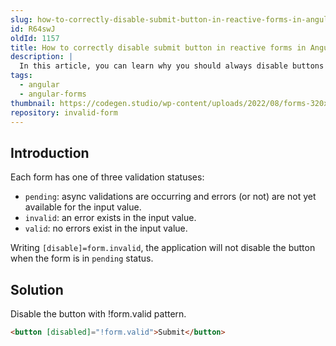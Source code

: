 ```yaml
---
slug: how-to-correctly-disable-submit-button-in-reactive-forms-in-angular
id: R64swJ
oldId: 1157
title: How to correctly disable submit button in reactive forms in Angular
description: |
  In this article, you can learn why you should always disable buttons with !form.valid.
tags:
  - angular
  - angular-forms
thumbnail: https://codegen.studio/wp-content/uploads/2022/08/forms-320x180.png
repository: invalid-form
---
```



## Introduction

Each form has one of three validation statuses:

- `pending`: async validations are occurring and errors (or not) are not yet available for the input value.
- `invalid`: an error exists in the input value.
- `valid`: no errors exist in the input value.

Writing `[disable]=form.invalid`, the application will not disable the button when the form is in `pending` status.

## Solution

Disable the button with !form.valid pattern.

```html
<button [disabled]="!form.valid">Submit</button>
```

<Demo height={350} repository="invalid-form" />
